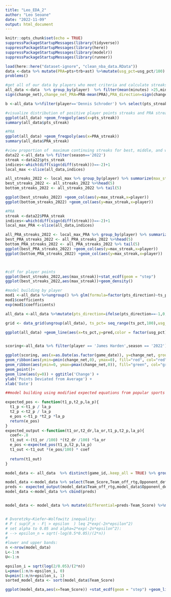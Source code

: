```yaml
---
title: "Leo_EDA_2"
author: "Leo Seoane"
date: "2022-11-09"
output: html_document
---
```




```r
knitr::opts_chunk$set(echo = TRUE)
suppressPackageStartupMessages(library(tidyverse))
suppressPackageStartupMessages(library(here))
suppressPackageStartupMessages(library(modelr))
suppressPackageStartupMessages(library(runner))
```
```r
load(here::here("dataset-ignore", "clean_nba_data.RData"))
data <-data %>% mutate(PRA=pts+trb+ast) %>%mutate(usg_pct=usg_pct/100)
problems()

```

```r
#get all of our data by players who meet criteria and calculate streaks
all_data <-data  %>% group_by(player)  %>% filter(mean(minutes) >25,minutes >15) %>% mutate(change_net = pts - mean(pts),pts_direction  = 
sign(change_net),change_net_PRA=PRA-mean(PRA),PRA_direction=sign(change_net_PRA)) %>% distinct(player,game_id,.keep_all = TRUE) %>%mutate(pts_streak=ifelse(pts_direction >0,streak_run(pts_direction),0),PRA_streak=ifelse(PRA_direction >0,streak_run(PRA_direction),0))  %>% ungroup() %>% mutate(Team_def_rtg=mean(Opponent_Score/Opponent_pace *100), Opponent_def_rtg=mean(Team_Score/Team_pace *100))

b <-all_data %>%filter(player=='Dennis Schroder') %>% select(pts_streak,game_id,game_date,pts) %>% arrange(game_date)

#visualize distribution of positive player points streaks and PRA streaks
ggplot(all_data) +geom_freqpoly(aes(x=pts_streak))
summary(all_data$pts_streak)

#PRA
ggplot(all_data) +geom_freqpoly(aes(x=PRA_streak))
summary(all_data$PRA_streak)

#view proportion of  maximum continuing streaks for best, middle, and worst players
data22 <-all_data %>% filter(season=='2022')
streak <-data22$pts_streak
indices<-which(diff(sign(diff(streak)))==-2)+1
local_max <-slice(all_data,indices)

all_streaks_2022 <- local_max %>% group_by(player) %>% summarize(max_streak=max(pts_streak)) %>% arrange(desc(max_streak))
best_streaks_2022 <- all_streaks_2022 %>%head(5)
bottom_streaks_2022 <- all_streaks_2022 %>% tail(5)

ggplot(best_streaks_2022) +geom_col(aes(y=max_streak,x=player))
ggplot(bottom_streaks_2022) +geom_col(aes(y=max_streak,x=player))

#PRA
streak <-data22$PRA_streak
indices<-which(diff(sign(diff(streak)))==-2)+1
local_max_PRA <-slice(all_data,indices)

all_PRA_streaks_2022 <- local_max_PRA %>% group_by(player) %>% summarize(max_streak=max(mean(PRA_streak))) %>% arrange(desc(max_streak))
best_PRA_streaks_2022 <- all_PRA_streaks_2022 %>%head(5)
bottom_PRA_streaks_2022 <- all_PRA_streaks_2022 %>% tail(5)
ggplot(best_PRA_streaks_2022) +geom_col(aes(y=max_streak,x=player))
ggplot(bottom_PRA_streaks_2022) +geom_col(aes(y=max_streak,x=player))



#cdf for player points
ggplot(best_streaks_2022,aes(max_streak))+stat_ecdf(geom = "step")
ggplot(best_streaks_2022,aes(max_streak))+geom_density()

#model building by player
mod1 <-all_data %>%ungroup() %>% glm(formula=factor(pts_direction)~ts_pct+usg_pct+usg_pct:ts_pct,family=binomial())
mod1$coefficients
exp(mod1$coefficients)

all_data <-all_data %>%mutate(pts_direction=ifelse(pts_direction==-1,0,1))

grid <- data_grid(ungroup(all_data), ts_pct= seq_range(ts_pct,100),usg_pct= seq_range(usg_pct,5)) %>% add_predictions(mod1, type = "response" )

ggplot(all_data) +geom_line(aes(x=ts_pct,y=pred,color = factor(usg_pct)),data=grid)


scoring<-all_data %>% filter(player == 'James Harden',season == '2022') %>%select(change_net,game_date)

ggplot(scoring, aes(x=as.Date(as.factor(game_date)), y=change_net, group=1)) +
geom_ribbon(aes(ymin=pmin(change_net,0), ymax=0), fill="red", col="red", alpha=0.5) +
geom_ribbon(aes(ymin=0, ymax=pmax(change_net,0)), fill="green", col="green", alpha=0.5) +
geom_point()+
geom_line(aes(y=0)) + ggtitle('Change') +
ylab('Points Deviated from Average') +
xlab('Date')

##model building using modified expected equations from popular sports model maker Ken Pomeroy

expected_pos <- function(t1_p,t2_p,la_p){
  t1_p <-t1_p / la_p
  t2_p <-t2_p / la_p
  e_pos <-t1_p *t2_p *la_p
  return(e_pos)
}
expected_output <-function(t1_or,t2_dr,la_or,t1_p,t2_p,la_p){
  coef<-.8
  t1_out <-(t1_or /100) *(t2_dr /100) *la_or
  e_pos <-expected_pos(t1_p,t2_p,la_p)
  t1_out <-t1_out *(e_pos/100) * coef
  
  return(t1_out)
}

model_data <- all_data  %>% distinct(game_id,.keep_all = TRUE) %>% group_by(Team_Abbrev) %>% mutate(Team_def_rtg=mean(Opponent_Score/Opponent_pace *100), Opponent_def_rtg=mean(Team_Score/Team_pace *100)) %>%ungroup() %>%mutate(la_pace=mean(Team_pace),la_or=mean(Team_off_rtg))

model_data <-model_data %>% select(Team_Score,Team_off_rtg,Opponent_def_rtg,la_or,Team_pace,Opponent_pace,la_pace)
preds <- expected_output(model_data$Team_off_rtg,model_data$Opponent_def_rtg,model_data$la_or,model_data$Team_pace,model_data$Opponent_pace,model_data$la_pace)
model_data <-model_data %>% cbind(preds) 


model_data <- model_data %>% mutate(differential=preds-Team_Score) %>%mutate(z_score=(Team_Score-mean(Team_Score))/sd(Team_Score)) %>%mutate(probability=pnorm(z_score,mean=0,sd=1))


# Dvoretzky–Kiefer–Wolfowitz inequality:
# P ( sup|F_n - F| > epsilon  ) leq 2*exp(-2n*epsilon^2)
# set alpha to 0.05 and alpha=2*exp(-2n*epsilon^2):
# --> epsilon_n = sqrt(-log(0.5*0.05)/(2*n))
#
#lower and upper bands:
n <-nrow(model_data)
L<-1:n
U<-1:n

epsilon_i = sqrt(log(2/0.05)/(2*n))
L=pmax(1:n/n-epsilon_i, 0)
U=pmin(1:n/n+epsilon_i, 1)
sorted_model_data <- sort(model_data$Team_Score)

ggplot(model_data,aes(x=Team_Score)) +stat_ecdf(geom = "step") +geom_line(aes(x=sorted_model_data,y= U, color="blue")) +geom_line(aes(x=sorted_model_data,y=L, color="r"))

```